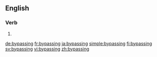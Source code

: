 ==English==

===Verb===
{{head|en|present participle}}

# {{present participle of|bypass|lang=en|nocat=1}}

[[de:bypassing]]
[[fr:bypassing]]
[[ja:bypassing]]
[[simple:bypassing]]
[[fi:bypassing]]
[[sv:bypassing]]
[[vi:bypassing]]
[[zh:bypassing]]